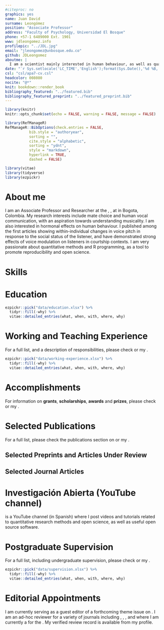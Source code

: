 ```yaml
---
#citeproc: no
graphics: yes
name: Juan David
surname: Leongómez
position: "Associate Professor"
address: "Faculty of Psychology, Universidad El Bosque"
phone: +57-1 6489000 Ext. 1901
www: jdleongomez.info
profilepic: "../JDL.jpg"
email: "jleongomez@unbosque.edu.co"
github: JDLeongomez
aboutme: |
  I am a scientist mainly interested in human behaviour, as well as quantitative methods, and reproducible science.
date: "`r Sys.setlocale('LC_TIME','English');format(Sys.Date(),'%d %B, %Y')`"
csl: "csl/apa7-cv.csl"
headcolor: 008080
nocite: "@*"
knit: bookdown::render_book
bibliography_featured: "../featured.bib"
bibliography_featured_preprint: "../featured_preprint.bib"
---
```


```r
library(knitr)
knitr::opts_chunk$set(echo = FALSE, warning = FALSE, message = FALSE)

library(RefManageR)
RefManageR::BibOptions(check.entries = FALSE,
           bib.style = "authoryear",
           sorting = "",
           cite.style = "alphabetic",
           sorting = "ydnt",
           style = "markdown",
           hyperlink = TRUE,
           dashed = FALSE)

library(vitae)
library(tidyverse)
library(ezpickr)
```

# About me

I am an Associate Professor and Researcher at the [\textcolor{teal}{Human Behaviour Lab (LACH)}](https://sites.google.com/unbosque.edu.co/lach-es), [\textcolor{teal}{Faculty of Psychology}](https://www.uelbosque.edu.co/psicologia), at [\textcolor{teal}{Universidad El Bosque}](https://www.uelbosque.edu.co/) in Bogota, Colombia. My research interests include mate choice and human vocal communication, with an aspiration towards understanding musicality. I am also interested in hormonal effects on human behaviour. I published among the first articles showing within-individual changes in voice pitch in response to the social status of the listener, and have demonstrated strong effects of voice modulation on listeners in courtship contexts. I am very passionate about quantitative methods and R programming, as a tool to promote reproducibility and open science.

# Skills

\begin{cvskills}
  \cvskill
    {Data Science}
    {R (advanced: all data wrangling, analysis, plots and tables -and even this CV- made in R)}

  \cvskill
    {Reproducible Report}
    {Markdown/Rmarkdown (including {\fontfamily{cmr}\selectfont\LaTeX} and HTML\faHtml5)}

  \cvskill
    {Quantitative Research}
    {General and Generalised Linear Models, Linear Mixed-effects Models}

  \cvskill
    {Software}
    {R, RStudio, Praat, Audacity, InkScape, Zotero, OBS Studio, Blender}

  \cvskill
    {Languages}
    {English/Spanish (native)}
\end{cvskills}

# Education

```r
ezpickr::pick("data/education.xlsx") %>%
  tidyr::fill(-why) %>%
  vitae::detailed_entries(what, when, with, where, why)
```

# Working and Teaching Experience

For a full list, and a description of responsibilities, please check [\textcolor{teal}{my website}](https://jdleongomez.info/en/#experience) or my [\textcolor{teal}{detailed CV}](https://jdleongomez.info/en/files/jdl_cv_en.pdf).

```r
ezpickr::pick("data/working-experience.xlsx") %>%
  tidyr::fill(-why) %>%
  vitae::detailed_entries(what, when, with, where, why)
```

# Accomplishments

For information on **grants**, **scholarships**, **awards** and **prizes**, please check [\textcolor{teal}{my website}](https://jdleongomez.info/en/#accomplishments) or my [\textcolor{teal}{detailed CV}](https://jdleongomez.info/en/files/jdl_cv_en.pdf).

# Selected Publications

For a full list, please check the publications section on [\textcolor{teal}{my website}](https://jdleongomez.info/en/publication/) or my [\textcolor{teal}{detailed CV}](https://jdleongomez.info/en/files/jdl_cv_en.pdf).

## Selected Preprints and Articles Under Review

\begingroup
\setlength{\parindent}{-0.5in}
\setlength{\leftskip}{0.5in}

::: {#refs_featured_preprint}
:::
\endgroup

## Selected Journal Articles

\begingroup
\setlength{\parindent}{-0.5in}
\setlength{\leftskip}{0.5in}

::: {#refs_featured}
:::
\endgroup

# Investigación Abierta (YouTube channel)

[\textcolor{teal}{Investigación Abierta}](https://www.youtube.com/user/juanleongomez/featured) is a YouTube channel (in Spanish) where I post videos and tutorials related to quantitative research methods and open science, as well as useful open source software.

# Postgraduate Supervision

For a full list, including undergraduate supervision, please check [\textcolor{teal}{my website}](https://jdleongomez.info/en/team/#students) or my [\textcolor{teal}{detailed CV}](https://jdleongomez.info/en/files/jdl_cv_en.pdf).

```r
ezpickr::pick("data/supervision.xlsx") %>%
  tidyr::fill(-why) %>%
  vitae::detailed_entries(what, when, with, where, why)
```

# Editorial Appointments

I am currently serving as a guest editor of a forthcoming theme issue on [\textcolor{teal}{Philosophical Transactions B}](https://royalsocietypublishing.org/journal/rstb). I am an ad-hoc reviewer for a variety of journals including [\textcolor{teal}{Proceedings of the Royal Society B: Biological Sciences}](https://royalsocietypublishing.org/journal/rspb), [\textcolor{teal}{Royal Society Open Science}](https://royalsocietypublishing.org/journal/rsos), [\textcolor{teal}{Basic and Applied Social Psychology}](https://www.tandfonline.com/toc/hbas20/current), and [\textcolor{teal}{Frontiers in Psychology}](https://www.frontiersin.org/journals/psychology) where I am currently a [\textcolor{teal}{Review Editor}](https://loop.frontiersin.org/people/438954/overview) for the [\textcolor{teal}{Evolutionary Psychology specialty section}](https://www.frontiersin.org/journals/psychology/sections/evolutionary-psychology).  My verified review record is available from my [\textcolor{teal}{Publons}](https://publons.com/researcher/1333339/juan-david-leongomez/) profile.

<!-- *`r Sys.Date()`* -->
